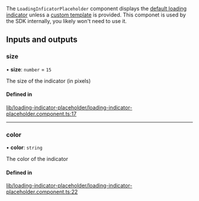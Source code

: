 The `LoadingInficatorPlaceholder` component displays the [default loading indicator](./LoadingIndicatorComponent.mdx) unless a [custom template](../services/CustomTemplatesService.mdx) is provided. This componet is used by the SDK internally, you likely won't need to use it.

[//]: # "Start of generated content"
## Inputs and outputs 


### size

• **size**: `number` = `15`

The size of the indicator (in pixels)

#### Defined in

[lib/loading-indicator-placeholder/loading-indicator-placeholder.component.ts:17](https://github.com/GetStream/stream-chat-angular/blob/329dcba/projects/stream-chat-angular/src/lib/loading-indicator-placeholder/loading-indicator-placeholder.component.ts#L17)

___

### color

• **color**: `string`

The color of the indicator

#### Defined in

[lib/loading-indicator-placeholder/loading-indicator-placeholder.component.ts:22](https://github.com/GetStream/stream-chat-angular/blob/329dcba/projects/stream-chat-angular/src/lib/loading-indicator-placeholder/loading-indicator-placeholder.component.ts#L22)

[//]: # "End of generated content"
